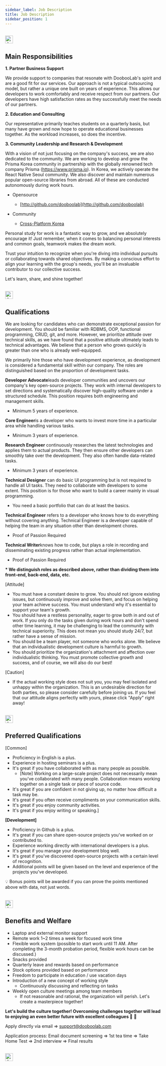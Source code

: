 ```yaml
---
sidebar_label: Job Description
title: Job Description
sidebar_position: 1
---
```



<br />

<img src={dooboolabFavicon} width="25px" alt="dooboolab favicon" />

## **Main Responsibilities**

**1. Partner Business Support**

We provide support to companies that resonate with DoobooLab's spirit and are a good fit for our services. Our approach is not a typical outsourcing model, but rather a unique one built on years of experience. This allows our developers to work comfortably and receive respect from our partners. Our developers have high satisfaction rates as they successfully meet the needs of our partners.

**2. Education and Consulting**

Our representative primarily teaches students on a quarterly basis, but many have grown and now hope to operate educational businesses together. As the workload increases, so does the incentive.

**3. Community Leadership and Research & Development**

With a vision of not just focusing on the company's success, we are also dedicated to the community. We are working to develop and grow the Prisma Korea community in partnership with the globally renowned tech company Prisma (https://www.prisma.io). In Korea, we actively operate the React Native Seoul community. We also discover and maintain numerous popular open-source libraries from abroad. All of these are conducted autonomously during work hours.

- Opensource
  - [http://github.com/dooboolab](http://github.com/dooboolab)

- Community
  - [Cross-Platform Korea](https://crossplatformkorea.com)


Personal study for work is a fantastic way to grow, and we absolutely encourage it!
Just remember, when it comes to balancing personal interests and common goals, teamwork makes the dream work.

Trust your intuition to recognize when you're diving into individual pursuits or collaborating towards shared objectives.
By making a conscious effort to align your learning with the group's needs, you'll be an invaluable contributor to our collective success.

Let's learn, share, and shine together!

<br />

<img src={dooboolabFavicon} width="25px" alt="dooboolab favicon" />

## **Qualifications**

We are looking for candidates who can demonstrate exceptional passion for development. You should be familiar with RDBMS, OOP, functional programming, CRUD, git, and more. However, we prioritize attitude over technical skills, as we have found that a positive attitude ultimately leads to technical advantages. We believe that a person who grows quickly is greater than one who is already well-equipped.

We primarily hire those who have development experience, as development is considered a fundamental skill within our company. The roles are distinguished based on the proportion of development tasks.

**Developer Advocate**leads developer communities and uncovers our company's key open-source projects. They work with internal developers to set directions and systematically discover high-quality software under a structured schedule. This position requires both engineering and management skills.

- Minimum 5 years of experience.

**Core Engineer**is a developer who wants to invest more time in a particular area while handling various tasks.

- Minimum 3 years of experience.

**Research Engineer** continuously researches the latest technologies and applies them to actual products. They then ensure other developers can smoothly take over the development. They also often handle data-related tasks.

- Minimum 3 years of experience.

**Technical Designer** can do basic UI programming but is not required to handle all UI tasks. They need to collaborate with developers to some extent. This position is for those who want to build a career mainly in visual programming.

- You need a basic portfolio that can do at least the basics.

**Technical Engineer** refers to a developer who knows how to do everything without covering anything.
Technical Engineer is a developer capable of helping the team in any situation other than development chores.

- Proof of Passion Required

**Technical Writer**knows how to code, but plays a role in recording and disseminating existing progress rather than actual implementation.

- Proof of Passion Required

**\* We distinguish roles as described above, rather than dividing them into front-end, back-end, data, etc.**

[Attitude]

- You must have a constant desire to grow. You should not ignore existing issues, but continuously improve and solve them, and focus on helping your team achieve success. You must understand why it's essential to support your team's growth.
- You should have a restless personality, eager to grow both in and out of work. If you only do the tasks given during work hours and don't spend other time learning, it may be challenging to lead the community with technical superiority. This does not mean you should study 24/7, but rather have a sense of mission.
- You should be a team player, not someone who works alone. We believe that an individualistic development culture is harmful to growth.
- You should prioritize the organization's attachment and affection over individualistic thinking. You must promote collective growth and success, and of course, we will also do our best!

[Caution]

- If the actual working style does not suit you, you may feel isolated and unhappy within the organization. This is an undesirable direction for both parties, so please consider carefully before joining us. If you feel that our attitude aligns perfectly with yours, please click "Apply" right away!

<br />

<img src={dooboolabFavicon} width="25px" alt="dooboolab favicon" />

## **Preferred Qualifications**

[Common]

- Proficiency in English is a plus.
- Experience in hosting seminars is a plus.
- It's great if you have collaborated with as many people as possible.
  - [Note] Working on a large-scale project does not necessarily mean you've collaborated with many people. Collaboration means working together on a single task or piece of source code.
- It's great if you are confident in not giving up, no matter how difficult a task may be.
- It's great if you often receive compliments on your communication skills.
- It's great if you enjoy community activities.
- It's great if you enjoy writing or speaking.]

**[Development]**

- Proficiency in Github is a plus.
- It's great if you can share open-source projects you've worked on or contributed to.
- Experience working directly with international developers is a plus.
- It's great if you manage your development blog well.
- It's great if you've discovered open-source projects with a certain level of recognition.
- Additional points will be given based on the level and experience of the projects you've developed.

<aside>💡 Bonus points will be awarded if you can prove the points mentioned above with data, not just words.</aside>

<br />
<br />

<img src={dooboolabFavicon} width="25px" alt="dooboolab favicon" />

## **Benefits and Welfare**

- Laptop and external monitor support
- Remote work 1~2 times a week for focused work time
- Flexible work system (possible to start work until 11 AM. After completing the 3-month probation period, flexible work hours can be discussed.)
- Snacks provided
- Quarterly leave and rewards based on performance
- Stock options provided based on performance
- Freedom to participate in education / use vacation days
- Introduction of a new concept of working style
  - Continuously discussing and reflecting on tasks
- Weekly open culture meetings among team members
  - If not reasonable and rational, the organization will perish. Let's create a masterpiece together!

**Let's build the culture together! Overcoming challenges together will lead to enjoying an even better future with excellent colleagues 🙌** 🙌

Apply directly via email ⇒ support@dooboolab.com

Application process: Email document screening ⇒ 1st tea time ⇒ Take Home Test ⇒ 2nd interview ⇒ Final results

<br />

<img src={dooboolabFavicon} width="25px" alt="dooboolab favicon" />
